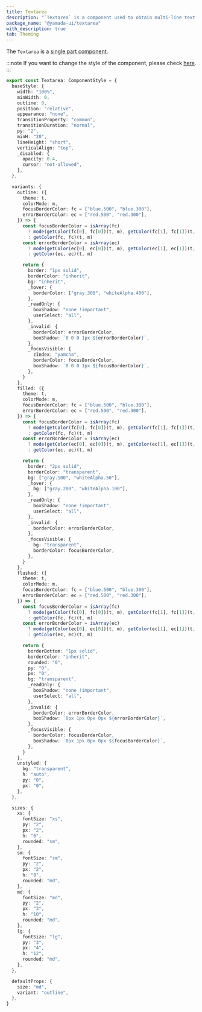 ```yaml
---
title: Textarea
description: "`Textarea` is a component used to obtain multi-line text input."
package_name: "@yamada-ui/textarea"
with_description: true
tab: Theming
---
```


The `Textarea` is a [single part component](/styled-system/theming/component-style#single-part-component).

:::note
If you want to change the style of the component, please check [here](/styled-system/theming/customize-theme#changing-the-style-of-components).
:::

```ts
export const Textarea: ComponentStyle = {
  baseStyle: {
    width: "100%",
    minWidth: 0,
    outline: 0,
    position: "relative",
    appearance: "none",
    transitionProperty: "common",
    transitionDuration: "normal",
    py: "2",
    minH: "20",
    lineHeight: "short",
    verticalAlign: "top",
    _disabled: {
      opacity: 0.4,
      cursor: "not-allowed",
    },
  },

  variants: {
    outline: ({
      theme: t,
      colorMode: m,
      focusBorderColor: fc = ["blue.500", "blue.300"],
      errorBorderColor: ec = ["red.500", "red.300"],
    }) => {
      const focusBorderColor = isArray(fc)
        ? mode(getColor(fc[0], fc[0])(t, m), getColor(fc[1], fc[1])(t, m))(m)
        : getColor(fc, fc)(t, m)
      const errorBorderColor = isArray(ec)
        ? mode(getColor(ec[0], ec[0])(t, m), getColor(ec[1], ec[1])(t, m))(m)
        : getColor(ec, ec)(t, m)

      return {
        border: "1px solid",
        borderColor: "inherit",
        bg: "inherit",
        _hover: {
          borderColor: ["gray.300", "whiteAlpha.400"],
        },
        _readOnly: {
          boxShadow: "none !important",
          userSelect: "all",
        },
        _invalid: {
          borderColor: errorBorderColor,
          boxShadow: `0 0 0 1px ${errorBorderColor}`,
        },
        _focusVisible: {
          zIndex: "yamcha",
          borderColor: focusBorderColor,
          boxShadow: `0 0 0 1px ${focusBorderColor}`,
        },
      }
    },
    filled: ({
      theme: t,
      colorMode: m,
      focusBorderColor: fc = ["blue.500", "blue.300"],
      errorBorderColor: ec = ["red.500", "red.300"],
    }) => {
      const focusBorderColor = isArray(fc)
        ? mode(getColor(fc[0], fc[0])(t, m), getColor(fc[1], fc[1])(t, m))(m)
        : getColor(fc, fc)(t, m)
      const errorBorderColor = isArray(ec)
        ? mode(getColor(ec[0], ec[0])(t, m), getColor(ec[1], ec[1])(t, m))(m)
        : getColor(ec, ec)(t, m)

      return {
        border: "2px solid",
        borderColor: "transparent",
        bg: ["gray.100", "whiteAlpha.50"],
        _hover: {
          bg: ["gray.200", "whiteAlpha.100"],
        },
        _readOnly: {
          boxShadow: "none !important",
          userSelect: "all",
        },
        _invalid: {
          borderColor: errorBorderColor,
        },
        _focusVisible: {
          bg: "transparent",
          borderColor: focusBorderColor,
        },
      }
    },
    flushed: ({
      theme: t,
      colorMode: m,
      focusBorderColor: fc = ["blue.500", "blue.300"],
      errorBorderColor: ec = ["red.500", "red.300"],
    }) => {
      const focusBorderColor = isArray(fc)
        ? mode(getColor(fc[0], fc[0])(t, m), getColor(fc[1], fc[1])(t, m))(m)
        : getColor(fc, fc)(t, m)
      const errorBorderColor = isArray(ec)
        ? mode(getColor(ec[0], ec[0])(t, m), getColor(ec[1], ec[1])(t, m))(m)
        : getColor(ec, ec)(t, m)

      return {
        borderBottom: "1px solid",
        borderColor: "inherit",
        rounded: "0",
        py: "0",
        px: "0",
        bg: "transparent",
        _readOnly: {
          boxShadow: "none !important",
          userSelect: "all",
        },
        _invalid: {
          borderColor: errorBorderColor,
          boxShadow: `0px 1px 0px 0px ${errorBorderColor}`,
        },
        _focusVisible: {
          borderColor: focusBorderColor,
          boxShadow: `0px 1px 0px 0px ${focusBorderColor}`,
        },
      }
    },
    unstyled: {
      bg: "transparent",
      h: "auto",
      py: "0",
      px: "0",
    },
  },

  sizes: {
    xs: {
      fontSize: "xs",
      py: "2",
      px: "2",
      h: "6",
      rounded: "sm",
    },
    sm: {
      fontSize: "sm",
      py: "2",
      px: "2",
      h: "8",
      rounded: "md",
    },
    md: {
      fontSize: "md",
      py: "2",
      px: "3",
      h: "10",
      rounded: "md",
    },
    lg: {
      fontSize: "lg",
      py: "3",
      px: "4",
      h: "12",
      rounded: "md",
    },
  },

  defaultProps: {
    size: "md",
    variant: "outline",
  },
}
```
